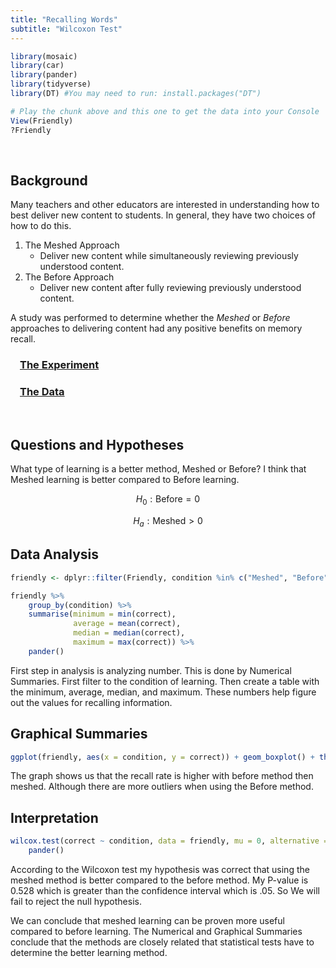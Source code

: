 ```yaml
---
title: "Recalling Words"
subtitle: "Wilcoxon Test"
---
```


<script type="text/javascript">
 function showhide(id) {
    var e = document.getElementById(id);
    e.style.display = (e.style.display == 'block') ? 'none' : 'block';
 }
</script>

```r
library(mosaic)
library(car)
library(pander)
library(tidyverse)
library(DT) #You may need to run: install.packages("DT") 
```

```r
# Play the chunk above and this one to get the data into your Console
View(Friendly)
?Friendly
```


<br />

## Background

Many teachers and other educators are interested in understanding how to best deliver new content to students. In general, they have two choices of how to do this.

1. The Meshed Approach
    * Deliver new content while simultaneously reviewing previously understood content.

2. The Before Approach
    * Deliver new content after fully reviewing previously understood content.

A study was performed to determine whether the *Meshed* or *Before* approaches to delivering content had any positive benefits on memory recall. 

<div style="padding-left:15px;">

### <a href="javascript:showhide('uniquename')">The Experiment <span style="font-size:8pt;"></span></a>


<div id="uniquename" style="display:none;">

Individuals were seated at a computer and shown a list of words. Words appeared on the screen one at a time, for two seconds each, until all words had been shown (40 total). After all words were shown, they were required to perform a few two-digit mathematical additions (like 15 + 25) for 15 seconds to avoid immediate memory recall of the words. They were then asked to write down as many of the 40 words as they could remember. They were given a maximum of 5.3 minutes to recall words.

The process of showing words and recalling words was repeated four times with the same list of words each time (four chances to get it right). The presentation of the first trial was the same for all treatment conditions. However, trials 2, 3, and 4 were slightly different for each treatment condition.

<div style="padding-left:15px;">

The `SFR` group (the control group) stands for Standard Free Recall. In all four trials the same list of 40 words was presented, in a random order each time.

The `Before` group also used the same 40 words during each trial. However, any words that were correctly recalled in a previous trial were presented first, or *before* the words that were not recalled in the last trial. After all the correct words were presented in random order, the non-recalled words were presented in a random order.

The `Meshed` group also used the same 40 words during each trial. However, words that were correctly recalled in a previous trial were alternated with a missed word during the next presentation order. 

</div>

The data records the number of correctly recalled words (out of the 40 possible) from the fourth trial. Results were obtained for 30 students, 10 in each of the three treatment groups: `SFR`, `Before`, and `Meshed`. 

</div>

### <a href="javascript:showhide('uniquename2')">The Data <span style="font-size:8pt;"></span></a>

<div id="uniquename2" style="display:none;">

The results from the study can be found in the `Friendly` data set in R after loading `library(car)`. 

Click the "Code" button to see the data.


```r
datatable(Friendly, options=list(lengthMenu = c(3,10,30)))
```


</div>
</div>

<br />


<!-- Begin writing your analysis below here. -->

<!-- Note that your goal is to use the Friendly data to show whether or not the Meshed or Before methods have any positive benefit on memory recall. -->



## Questions and Hypotheses

What type of learning is a better method, Meshed or Before? I think that Meshed learning is better compared to Before learning. 

$$
  H_0: \text{Before} = 0
$$

$$
  H_a: \text{Meshed} > 0
$$

## Data Analysis

```r
friendly <- dplyr::filter(Friendly, condition %in% c("Meshed", "Before"))

friendly %>% 
    group_by(condition) %>% 
    summarise(minimum = min(correct),
              average = mean(correct),
              median = median(correct),
              maximum = max(correct)) %>% 
    pander()
```

First step in analysis is analyzing number. This is done by Numerical Summaries. First filter to the condition of learning. Then create a table with the minimum, average, median, and maximum. These numbers help figure out the values for recalling information. 

## Graphical Summaries

```r
ggplot(friendly, aes(x = condition, y = correct)) + geom_boxplot() + theme_bw()
```

The graph shows us that the recall rate is higher with before method then meshed. Although there are more outliers when using the Before method.  

## Interpretation

```r
wilcox.test(correct ~ condition, data = friendly, mu = 0, alternative = "greater", paired = TRUE, conf.level = 0.95) %>% 
    pander()
```

According to the Wilcoxon test my hypothesis was correct that using the meshed method is better compared to the before method. My P-value is 0.528 which is greater than the confidence interval which is .05. So We will fail to reject the null hypothesis.  

We can conclude that meshed learning can be proven more useful compared to before learning. The Numerical and Graphical Summaries conclude that the methods are closely related that statistical tests have to determine the better learning method. 
